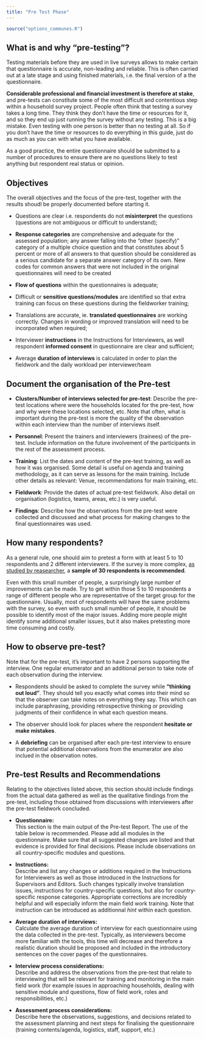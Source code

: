 ```yaml
---
title: "Pre Test Phase"
---
```


```r
source("options_communes.R")
```


##  What is and why "pre-testing"?

Testing materials before they are used in live surveys allows to make certain that questionnaire is accurate, non-leading and reliable. This is often carried out at a late stage and using finished materials, i.e. the final version of a the questionnaire.

__Considerable professional and financial investment is therefore at stake__, and pre-tests can constitute some of the most difficult and contentious step within a household survey project. People often think that testing a survey takes a long time. They think they don’t have the time or resources for it, and so they end up just running the survey without any testing. This is a big mistake. Even testing with one person is better than no testing at all. So if you don’t have the time or resources to do everything in this guide, just do as much as you can with what you have available.

As a good practice, the entire questionnaire should be submitted to a number of procedures to ensure there are no questions likely to test anything but respondent real status or opinion.

## Objectives

The overall objectives and the focus of the pre-test, together with the results shoudl be properly documented before starting it. 

 *  Questions are clear i.e. respondents do not __misinterpret__ the questions (questions are not ambiguous or difficult to understand);

 *  __Response categories__ are comprehensive and adequate for the assessed population; any answer falling into the “other (specify)” category of a multiple choice question and that constitutes about 5 percent or more of all answers to that question should be considered as a serious candidate for a separate answer category of its own. New codes for common answers that were not included in the original questionnaires will need to be created

 *  __Flow of questions__ within the questionnaires is adequate;
 
 *  Difficult or __sensitive questions/modules__ are identified so that extra training can focus on these questions during the fieldworker training;

 *  Translations are accurate, ie. __translated questionnaires__ are working correctly. Changes in wording or improved translation will need to be incorporated when required;
 
 *  Interviewer __instructions__ in the Instructions for Interviewers, as well respondent __informed consent__ in questionnaire are clear and sufficient;
 
 *  Average __duration of interviews__ is calculated in order to plan the fieldwork and the daily workload per interviewer/team 

## Document the organisation of the Pre-test

 * __Clusters/Number of interviews selected for pre-test__: Describe the pre-test locations where were the households located for the pre-test, how and why were these locations selected, etc. Note that often, what is important during the pre-test is more the quality of the observation within each interview than the number of interviews itself. 

 * __Personnel__: Present the trainers and interviewers (trainees) of the pre-test. Include information on the future involvement of the participants in the rest of the assessment process. 

 * __Training__: List the dates and content of the pre-test training, as well as how it was organised. Some detail is useful on agenda and training methodology, as it can serve as lessons for the main training. Include other details as relevant: Venue, recommendations for main training, etc.

 * __Fieldwork__: Provide the dates of actual pre-test fieldwork. Also detail on organisation (logistics, teams, areas, etc.) is very useful.

 * __Findings__: Describe how the observations from the pre-test were collected and discussed and what process for making changes to the final questionnaires was used. 
 
## How many respondents?

As a general rule, one should aim to pretest a form with at least 5 to 10 respondents and 2 different interviewers. If the survey is more complex, [as studied by reasearcher](https://www.researchgate.net/publication/263815867_Sample_size_for_pre-tests_of_questionnaires), a __sample of 30 respondents is recommended__.

Even with this small number of people, a surprisingly large number of improvements can be made. Try to get within those 5 to 10 respondents a range of different people who are representative of the target group for the questionnaire. Usually, most of respondents will have the same problems with the survey, so even with such small number of people, it should be possible to identify most of the major issues. Adding more people might identify some additional smaller issues, but it also makes pretesting more time consuming and costly. 

## How to observe pre-test?

Note that for the pre-test, it's important to have 2 persons supporting the interview. One regular enumerator and an additional person to take note of each observation during the interview. 

 * Respondents should be asked to complete the survey while __"thinking out loud"__. They should tell you exactly what comes into their mind so that the observer can take notes on everything they say. This which can include paraphrasing, providing retrospective thinking or providing judgments of their confidence in what each question means. 
 
 * The observer should look for places where the respondent __hesitate or make mistakes__.
 
 * A __debriefing__ can be organised after each pre-test interview to ensure that potential additional observations from the enumerator are also inclued in the observation notes.


## Pre-test Results and Recommendations

Relating to the objectives listed above, this section should include findings from the actual data gathered as well as the qualitative findings from the pre-test, including those obtained from discussions with interviewers after the pre-test fieldwork concluded. 

 *  __Questionnaire:__    
This section is the main output of the Pre-test Report. The use of the table below is recommended. Please add all modules in the questionnaire. Make sure that all suggested changes are listed and that evidence is provided for final decisions. Please include observations on all country-specific modules and questions.

 *  __Instructions:__   
Describe and list any changes or additions required in the Instructions for Interviewers as well as those introduced in the Instructions for Supervisors and Editors. Such changes typically involve translation issues, instructions for country-specific questions, but also for country-specific response categories. Appropriate corrections are incredibly helpful and will especially inform the main field work training. Note that instruction can be introduced as additionnal _hint_ within each question.

 *  __Average duration of interviews:__  
Calculate the average duration of interview for each questionnaire using the data collected in the pre-test. Typically, as interviewers become more familiar with the tools, this time will decrease and therefore a realistic duration should be proposed and included in the introductory sentences on the cover pages of the questionnaires.

 *  __Interview process considerations:__  
Describe and address the observations from the pre-test that relate to interviewing that will be relevant for training and monitoring in the main field work (for example issues in approaching households, dealing with sensitive module and questions, flow of field work, roles and responsibilities, etc.) 

 *  __Assessment process considerations:__  
Describe here the observations, suggestions, and decisions related to the assessment planning and next steps for finalising the questionnaire (training contents/agenda, logistics, staff, support, etc.)
